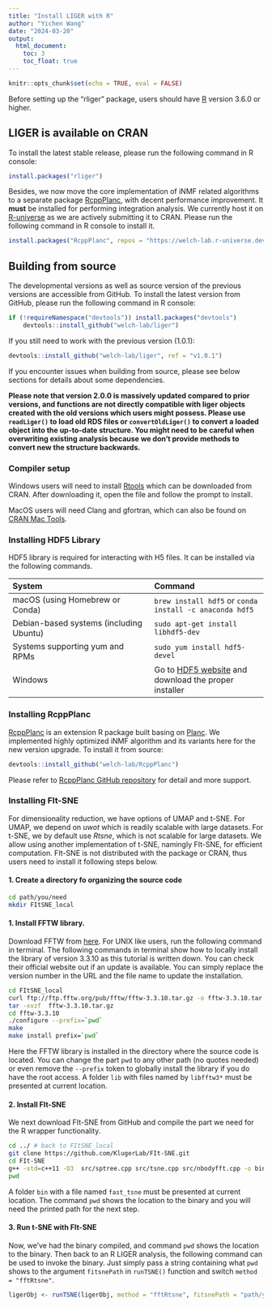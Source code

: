 ```yaml
---
title: "Install LIGER with R"
author: "Yichen Wang"
date: "2024-03-20"
output: 
  html_document:
    toc: 3
    toc_float: true
---
```


```r
knitr::opts_chunk$set(echo = TRUE, eval = FALSE)
```

Before setting up the "rliger" package, users should have [R](https://www.r-project.org/) version 3.6.0 or higher. 
  
## LIGER is available on CRAN

To install the latest stable release, please run the following command in R console:

```R
install.packages("rliger")
```

Besides, we now move the core implementation of iNMF related algorithms to a separate package [RcppPlanc](https://github.com/welch-lab/RcppPlanc), with decent performance improvement. It **must** be installed for performing integration analysis. We currently host it on [R-universe](https://welch-lab.r-universe.dev/RcppPlanc) as we are actively submitting it to CRAN. Please run the following command in R console to install it.

```R
install.packages("RcppPlanc", repos = "https://welch-lab.r-universe.dev")
```

## Building from source

The developmental versions as well as source version of the previous versions are accessible from GitHub. To install the latest version from GitHub, please run the following command in R console:

```R
if (!requireNamespace("devtools")) install.packages("devtools")
    devtools::install_github("welch-lab/liger")
```

If you still need to work with the previous version (1.0.1):

```R
devtools::install_github("welch-lab/liger", ref = "v1.0.1")
```

If you encounter issues when building from source, please see below sections for details about some dependencies.

**Please note that version 2.0.0 is massively updated compared to prior versions, and functions are not directly compatible with liger objects created with the old versions which users might possess. Please use `readLiger()` to load old RDS files or `convertOldLiger()` to convert a loaded object into the up-to-date structure. You might need to be careful when overwriting existing analysis because we don't provide methods to convert new the structure backwards.**

### Compiler setup

Windows users will need to install [Rtools](https://cran.r-project.org/bin/windows/Rtools/) which can be downloaded from CRAN. After downloading it, open the file and follow the prompt to install.

MacOS users will need Clang and gfortran, which can also be found on [CRAN Mac Tools](https://mac.r-project.org/tools/).

### Installing HDF5 Library

HDF5 library is required for interacting with H5 files. It can be installed via the following commands.

| System                                    | Command
|:------------------------------------------|:---------------------------------|
|macOS (using Homebrew or Conda)         | `brew install hdf5` or `conda install -c anaconda hdf5`
|Debian-based systems (including Ubuntu) | `sudo apt-get install libhdf5-dev`
|Systems supporting yum and RPMs        | `sudo yum install hdf5-devel`
|Windows | Go to [HDF5 website](https://www.hdfgroup.org/downloads/hdf5/) and download the proper installer

### Installing RcppPlanc

[RcppPlanc](https://github.com/welch-lab/RcppPlanc) is an extension R package built basing on [Planc](https://github.com/ramkikannan/planc). We implemented highly optimized iNMF algorithm and its variants here for the new version upgrade. To install it from source:

```R
devtools::install_github("welch-lab/RcppPlanc")
```

Please refer to [RcppPlanc GitHub repository](https://github.com/welch-lab/RcppPlanc) for detail and more support.

### Installing FIt-SNE

For dimensionality reduction, we have options of UMAP and t-SNE. For UMAP, we depend on *uwot* which is readily scalable with large datasets. For t-SNE, we by default use *Rtsne*, which is not scalable for large datasets. We allow using another implementation of t-SNE, namingly FIt-SNE, for efficient computation. FIt-SNE is not distributed with the package or CRAN, thus users need to install it following steps below.

#### 1. Create a directory fo organizing the source code

```bash
cd path/you/need
mkdir FItSNE_local
```

#### 1. Install FFTW library.

Download FFTW from [here](http://www.fftw.org/). For UNIX like users, run the following command in terminal. The following commands in terminal show how to locally install the library of version 3.3.10 as this tutorial is written down. You can check their official website out if an update is available. You can simply replace the version number in the URL and the file name to update the installation.

```bash
cd FItSNE_local
curl ftp://ftp.fftw.org/pub/fftw/fftw-3.3.10.tar.gz -o fftw-3.3.10.tar.gz
tar -xvzf  fftw-3.3.10.tar.gz
cd fftw-3.3.10
./configure --prefix=`pwd`
make
make install prefix=`pwd`
```

Here the FFTW library is installed in the directory where the source code is located. You can change the part ``pwd`` to any other path (no quotes needed) or even remove the `--prefix` token to globally install the library if you do have the root access. A folder `lib` with files named by `libfftw3*` must be presented at current location.

#### 2. Install FIt-SNE

We next download FIt-SNE from GitHub and compile the part we need for the R wrapper functionality.

```bash
cd ../ # back to FItSNE_local
git clone https://github.com/KlugerLab/FIt-SNE.git
cd FIt-SNE
g++ -std=c++11 -O3  src/sptree.cpp src/tsne.cpp src/nbodyfft.cpp -o bin/fast_tsne -pthread -L../fftw-3.3.10/lib -lfftw3 -lm
pwd
```

A folder `bin` with a file named `fast_tsne` must be presented at current location. The command `pwd` shows the location to the binary and you will need the printed path for the next step.

#### 3. Run t-SNE with Flt-SNE

Now, we've had the binary compiled, and command `pwd` shows the location to the binary. Then back to an R LIGER analysis, the following command can be used to invoke the binary. Just simply pass a string containing what `pwd` shows to the argument `fitsnePath` in `runTSNE()` function and switch `method = "fftRtsne"`.

```R
ligerObj <- runTSNE(ligerObj, method = "fftRtsne", fitsnePath = "path/you/need/FItSNE_local/FIt-SNE")
```
